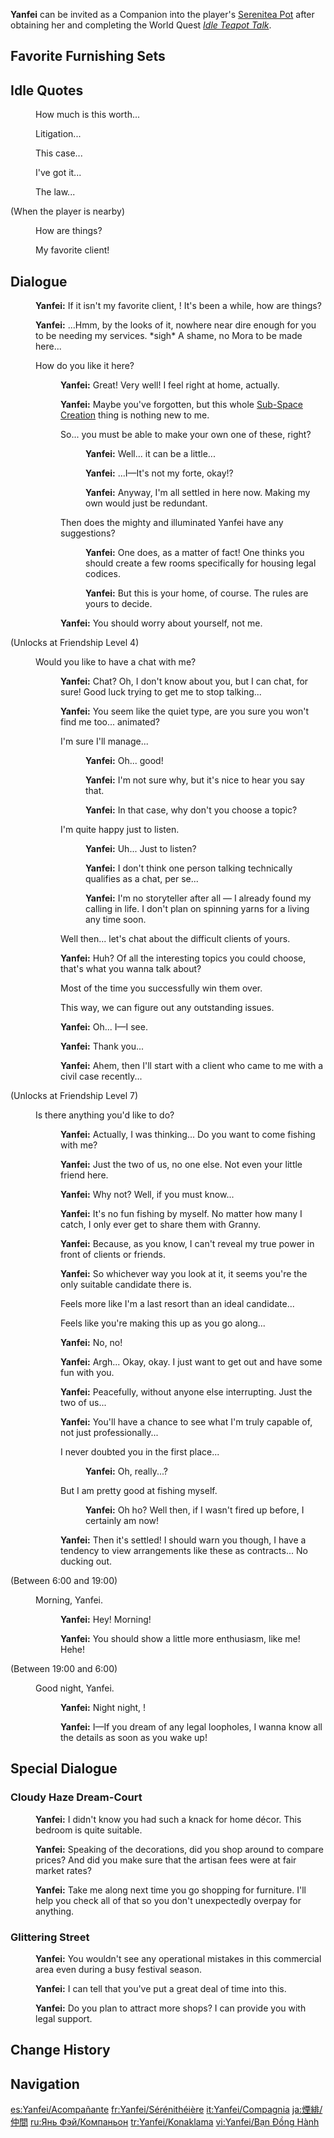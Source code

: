 {{CharacterTabs}}
{{Furnishing Infobox
|title          = Yanfei
|id             = 368102
|image          = Character Yanfei Thumb.png
|category       = Companion
|subcategory    = Companion
|quality        = 4
|adeptal_energy = 300
|load           = 1200
|description    = Character In-Residence
}}
'''Yanfei''' can be invited as a Companion into the player's [[Serenitea Pot]] after obtaining her and completing the World Quest ''[[Idle Teapot Talk]]''.

==Favorite Furnishing Sets==
{{HousingCompanion|favorite}}
{{Companion Favor Table}}

==Idle Quotes==
{{Dialogue Start}}
: {{DIcon|Idle}} How much is this worth...
: {{DIcon|Idle}} Litigation...
: {{DIcon|Idle}} This case...
: {{DIcon|Idle}} I've got it...
: {{DIcon|Idle}} The law...

;(When the player is nearby)
: {{DIcon|Idle}} How are things?
: {{DIcon|Idle}} My favorite client!
{{Dialogue End}}

==Dialogue==
{{Dialogue Start}}
:{{A|vo yanfei mimitomo hello 01.ogg}} '''Yanfei:''' If it isn't my favorite client, {{Traveler}}! It's been a while, how are things?
:{{A|vo yanfei mimitomo hello 02.ogg}} '''Yanfei:''' ...Hmm, by the looks of it, nowhere near dire enough for you to be needing my services. *sigh* A shame, no Mora to be made here...
:{{DIcon}} How do you like it here?
::{{A|vo yanfei mimitomo friendship1 01.ogg}} '''Yanfei:''' Great! Very well! I feel right at home, actually.
::{{A|vo yanfei mimitomo friendship1 02.ogg}} '''Yanfei:''' Maybe you've forgotten, but this whole [[Sub-Space Creation]] thing is nothing new to me.
::{{DIcon}} So... you must be able to make your own one of these, right?
:::{{A|vo yanfei mimitomo friendship1 03a 1.ogg}} '''Yanfei:''' Well... it can be a little...
:::{{A|vo yanfei mimitomo friendship1 03a 2.ogg}} '''Yanfei:''' ...I&mdash;It's not my forte, okay!?
:::{{A|vo yanfei mimitomo friendship1 03a 3.ogg}} '''Yanfei:''' Anyway, I'm all settled in here now. Making my own would just be redundant.
::{{DIcon}} Then does the mighty and illuminated Yanfei have any suggestions?
:::{{A|vo yanfei mimitomo friendship1 03b 1.ogg}} '''Yanfei:''' One does, as a matter of fact! One thinks you should create a few rooms specifically for housing legal codices.
:::{{A|vo yanfei mimitomo friendship1 03b 2.ogg}} '''Yanfei:''' But this is your home, of course. The rules are yours to decide.
::{{A|vo yanfei mimitomo friendship1 04.ogg}} '''Yanfei:''' You should worry about yourself, not me.
;(Unlocks at Friendship Level 4)
:{{DIcon}} Would you like to have a chat with me?
::{{A|vo yanfei mimitomo friendship2 01.ogg}} '''Yanfei:''' Chat? Oh, I don't know about you, but I can chat, for sure! Good luck trying to get me to stop talking...
::{{A|vo yanfei mimitomo friendship2 02.ogg}} '''Yanfei:''' You seem like the quiet type, are you sure you won't find me too... animated?
::{{DIcon}} I'm sure I'll manage...
:::{{A|vo yanfei mimitomo friendship2 03a 1.ogg}} '''Yanfei:''' Oh... good!
:::{{A|vo yanfei mimitomo friendship2 03a 2.ogg}} '''Yanfei:''' I'm not sure why, but it's nice to hear you say that.
:::{{A|vo yanfei mimitomo friendship2 03a 3.ogg}} '''Yanfei:''' In that case, why don't you choose a topic?
::{{DIcon}} I'm quite happy just to listen.
:::{{A|vo yanfei mimitomo friendship2 03b 1.ogg}} '''Yanfei:''' Uh... Just to listen?
:::{{A|vo yanfei mimitomo friendship2 03b 2.ogg}} '''Yanfei:''' I don't think one person talking technically qualifies as a chat, per se...
:::{{A|vo yanfei mimitomo friendship2 03b 3.ogg}} '''Yanfei:''' I'm no storyteller after all &mdash; I already found my calling in life. I don't plan on spinning yarns for a living any time soon.
::{{DIcon}} Well then... let's chat about the difficult clients of yours.
::{{A|vo yanfei mimitomo friendship2 04.ogg}} '''Yanfei:''' Huh? Of all the interesting topics you could choose, that's what you wanna talk about?
::{{DIcon}} Most of the time you successfully win them over.
::{{DIcon}} This way, we can figure out any outstanding issues.
::{{A|vo yanfei mimitomo friendship2 05.ogg}} '''Yanfei:''' Oh... I&mdash;I see.
::{{A|vo yanfei mimitomo friendship2 06.ogg}} '''Yanfei:''' Thank you...
::{{A|vo yanfei mimitomo friendship2 07.ogg}} '''Yanfei:''' Ahem, then I'll start with a client who came to me with a civil case recently...
;(Unlocks at Friendship Level 7)
:{{DIcon}} Is there anything you'd like to do?
::{{A|vo yanfei mimitomo friendship3 01.ogg}} '''Yanfei:''' Actually, I was thinking... Do you want to come fishing with me?
::{{A|vo yanfei mimitomo friendship3 02.ogg}} '''Yanfei:''' Just the two of us, no one else. Not even your little friend here.
::{{A|vo yanfei mimitomo friendship3 03.ogg}} '''Yanfei:''' Why not? Well, if you must know...
::{{A|vo yanfei mimitomo friendship3 04.ogg}} '''Yanfei:''' It's no fun fishing by myself. No matter how many I catch, I only ever get to share them with Granny.
::{{A|vo yanfei mimitomo friendship3 05.ogg}} '''Yanfei:''' Because, as you know, I can't reveal my true power in front of clients or friends.
::{{A|vo yanfei mimitomo friendship3 06.ogg}} '''Yanfei:''' So whichever way you look at it, it seems you're the only suitable candidate there is.
::{{DIcon}} Feels more like I'm a last resort than an ideal candidate...
::{{DIcon}} Feels like you're making this up as you go along...
::{{A|vo yanfei mimitomo friendship3 07.ogg}} '''Yanfei:''' No, no!
::{{A|vo yanfei mimitomo friendship3 08.ogg}} '''Yanfei:''' Argh... Okay, okay. I just want to get out and have some fun with you.
::{{A|vo yanfei mimitomo friendship3 09.ogg}} '''Yanfei:''' Peacefully, without anyone else interrupting. Just the two of us...
::{{A|vo yanfei mimitomo friendship3 10.ogg}} '''Yanfei:''' You'll have a chance to see what I'm truly capable of, not just professionally...
::{{DIcon}} I never doubted you in the first place...
:::{{A|vo yanfei mimitomo friendship3 11a.ogg}} '''Yanfei:''' Oh, really...?
::{{DIcon}} But I am pretty good at fishing myself.
:::{{A|vo yanfei mimitomo friendship3 11b.ogg}} '''Yanfei:''' Oh ho? Well then, if I wasn't fired up before, I certainly am now!
::{{A|vo yanfei mimitomo friendship3 12.ogg}} '''Yanfei:''' Then it's settled! I should warn you though, I have a tendency to view arrangements like these as contracts... No ducking out.
;<nowiki>(Between 6:00 and 19:00)</nowiki>
:{{DIcon}} Morning, Yanfei.
::{{A|vo yanfei mimitomo morning 01.ogg}} '''Yanfei:''' Hey! Morning!
::{{A|vo yanfei mimitomo morning 02.ogg}} '''Yanfei:''' You should show a little more enthusiasm, like me! Hehe!
;<nowiki>(Between 19:00 and 6:00)</nowiki>
:{{DIcon}} Good night, Yanfei.
::{{A|vo yanfei mimitomo night 01.ogg}} '''Yanfei:''' Night night, {{Traveler}}!
::{{A|vo yanfei mimitomo night 02.ogg}} '''Yanfei:''' I&mdash;If you dream of any legal loopholes, I wanna know all the details as soon as you wake up!
{{Dialogue End}}

==Special Dialogue==
{{HousingCompanion|special}}

===Cloudy Haze Dream-Court===
{{Dialogue Start}}
:{{A|vo mimitomo ly yanfei bedroom 01.ogg}} '''Yanfei:''' I didn't know you had such a knack for home décor. This bedroom is quite suitable.
:{{A|vo mimitomo ly yanfei bedroom 02.ogg}} '''Yanfei:''' Speaking of the decorations, did you shop around to compare prices? And did you make sure that the artisan fees were at fair market rates?
:{{A|vo mimitomo ly yanfei bedroom 03.ogg}} '''Yanfei:''' Take me along next time you go shopping for furniture. I'll help you check all of that so you don't unexpectedly overpay for anything.
{{Dialogue End}}

===Glittering Street===
{{Dialogue Start}}
:{{A|vo mimitomo ly yanfei store 01.ogg}} '''Yanfei:''' You wouldn't see any operational mistakes in this commercial area even during a busy festival season.
:{{A|vo mimitomo ly yanfei store 02.ogg}} '''Yanfei:''' I can tell that you've put a great deal of time into this.
:{{A|vo mimitomo ly yanfei store 03.ogg}} '''Yanfei:''' Do you plan to attract more shops? I can provide you with legal support.
{{Dialogue End}}

==Change History==
{{Change History|1.6}}

==Navigation==
{{Furnishing Navbox/Living|Companion}}

[[es:Yanfei/Acompañante]]
[[fr:Yanfei/Sérénithéière]]
[[it:Yanfei/Compagnia]]
[[ja:煙緋/仲間]]
[[ru:Янь Фэй/Компаньон]]
[[tr:Yanfei/Konaklama]]
[[vi:Yanfei/Bạn Đồng Hành]]